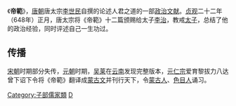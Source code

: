 《'''帝範'''》，[[唐朝|唐朝]]唐太宗[[李世民|李世民]]自撰的论述人君之道的一部[[政治|政治]][[文献|文献]]。[[貞觀_(唐朝)|贞观]]二十二年（648年）正月，唐太宗将《帝範》十二篇颁赐给太子[[李治|李治]]，教戒[[太子|太子]]，总结了他的政治经验，同时评述自己一生功过。

==传播==
[[宋朝|宋朝]]时期部分失传，[[元朝|元朝]]时期，[[吴莱|吴莱]]在[[云南|云南]]发现完整版本，[[元仁宗|元仁宗]]爱育黎拔力八达曾下诏下令将《帝範》翻译成[[蒙古文|蒙古文]]并刊行天下，令[[蒙古人|蒙古人]]、[[色目人|色目人]]诵习。

{{wikisource|帝範}}
{{wikisource|帝範序}}
{{wikisource|帝範後序}}

{{清朝中央奉敕重輯典籍|子}}
[[Category:子部儒家類|Category:子部儒家類]]
[[Category:唐朝典籍|D]]
